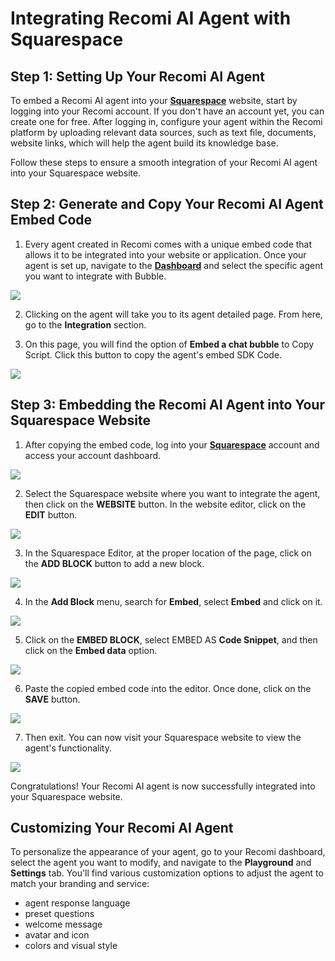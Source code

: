 # Integrating Recomi AI Agent with Squarespace

## Step 1: Setting Up Your Recomi AI Agent

To embed a Recomi AI agent into your [**Squarespace**](https://www.squarespace.com/) website, start by logging into your Recomi account. If you don't have an account yet, you can create one for free. After logging in, configure your agent within the Recomi platform by uploading relevant data sources, such as text file, documents, website links, which will help the agent build its knowledge base.

Follow these steps to ensure a smooth integration of your Recomi AI agent into your Squarespace website.

## Step 2: Generate and Copy Your Recomi AI Agent Embed Code

1. Every agent created in Recomi comes with a unique embed code that allows it to be integrated into your website or application. Once your agent is set up, navigate to the [**Dashboard**](https://recomi.powerdrill.ai/agents) and select the specific agent you want to integrate with Bubble.

<img src="/images/agent_list.png"/>

2. Clicking on the agent will take you to its agent detailed page. From here, go to the **Integration** section.

3. On this page, you will find the option of **Embed a chat bubble** to Copy Script. Click this button to copy the agent's embed SDK Code.

<img src="/images/agent_bubble_code.png"/>

## Step 3: Embedding the Recomi AI Agent into Your Squarespace Website

1. After copying the embed code, log into your [**Squarespace**](https://www.squarespace.com/) account and access your account dashboard.

<img src="/images/squarespace_1.png"/>

2. Select the Squarespace website where you want to integrate the agent, then click on the **WEBSITE** button. In the website editor, click on the **EDIT** button.

<img src="/images/squarespace_2.png"/>

3. In the Squarespace Editor, at the proper location of the page, click on the **ADD BLOCK** button to add a new block.

<img src="/images/squarespace_3.png"/>

4. In the **Add Block** menu, search for **Embed**, select **Embed** and click on it.

<img src="/images/squarespace_4.png"/>

5. Click on the **EMBED BLOCK**, select EMBED AS **Code Snippet**, and then click on the **Embed data** option.

<img src="/images/squarespace_5.png"/>

6. Paste the copied embed code into the editor. Once done, click on the **SAVE** button.

<img src="/images/squarespace_6.png"/>

7. Then exit. You can now visit your Squarespace website to view the agent's functionality.

<img src="/images/squarespace_7.png"/>

Congratulations! Your Recomi AI agent is now successfully integrated into your Squarespace website.

## Customizing Your Recomi AI Agent

To personalize the appearance of your agent, go to your Recomi dashboard, select the agent you want to modify, and navigate to the **Playground** and **Settings** tab. You'll find various customization options to adjust the agent to match your branding and service:
- agent response language
- preset questions
- welcome message
- avatar and icon
- colors and visual style
